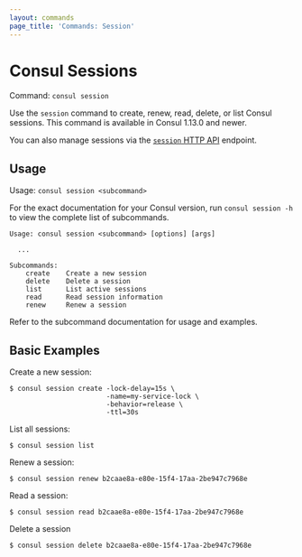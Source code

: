 ```yaml
---
layout: commands
page_title: 'Commands: Session'
---
```


# Consul Sessions

Command: `consul session`

Use the `session` command to create, renew, read, delete, or list Consul sessions.
This command is available in Consul 1.13.0 and newer.

You can also manage sessions via the [`session` HTTP API](/api-docs/session) endpoint.

## Usage

Usage: `consul session <subcommand>`

For the exact documentation for your Consul version, run `consul session -h` to view the complete list of subcommands.

```text
Usage: consul session <subcommand> [options] [args]

  ...

Subcommands:
    create    Create a new session
    delete    Delete a session
    list      List active sessions
    read      Read session information
    renew     Renew a session
```

Refer to the subcommand documentation for usage and examples.

## Basic Examples

Create a new session:

```shell-session
$ consul session create -lock-delay=15s \
                        -name=my-service-lock \
                        -behavior=release \
                        -ttl=30s
```

List all sessions:

```shell-session
$ consul session list
```

Renew a session:

```shell-session
$ consul session renew b2caae8a-e80e-15f4-17aa-2be947c7968e
```

Read a session:

```shell-session
$ consul session read b2caae8a-e80e-15f4-17aa-2be947c7968e
```

Delete a session

```shell-session
$ consul session delete b2caae8a-e80e-15f4-17aa-2be947c7968e
```
